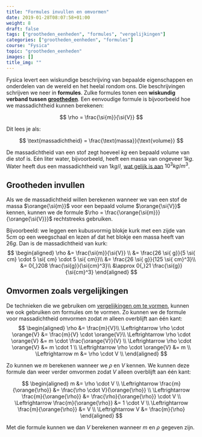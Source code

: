 ```yaml
---
title: "Formules invullen en omvormen"
date: 2019-01-28T08:07:58+01:00
weight: 8
draft: false
tags: ["grootheden_eenheden", "formules", "vergelijkingen"]
categories: ["grootheden_eenheden", "formules"]
course: "Fysica"
topic: "grootheden_eenheden"
images: []
title_img: ""
---
```


Fysica levert een wiskundige beschrijving van bepaalde eigenschappen en onderdelen van de wereld en het heelal rondom ons. Die beschrijvingen schrijven we neer in **formules**. Zulke formules tonen een **wiskundig verband tussen [grootheden](../intro)**. Een eenvoudige formule is bijvoorbeeld hoe we massadichtheid kunnen berekenen:

$$
\rho = \frac{\si{m}}{\si{V}}
$$


Dit lees je als:

$$
\text{massadichtheid} = \frac{\text{massa}}{\text{volume}}
$$


De massadichtheid van een stof zegt hoeveel $\si{kg}$ een bepaald volume van die stof is. Eén liter water, bijvoorbeeld, heeft een massa van ongeveer $1 \si{ kg}$. Water heeft dus een massadichtheid van $1 \si{ kg/l}$, [wat gelijk is aan](../eenheden_omzetten#volumes-omzetten) $10^3 \si{ kg/m}^3$.

## Grootheden invullen

Als we de massadichtheid willen berekenen wanneer we van een stof de massa $\orange{\si{m}}$ voor een bepaald volume $\orange{\si{V}}$ kennen, kunnen we de formule $\rho = \frac{\orange{\si{m}}}{\orange{\si{V}}}$ rechtstreeks gebruiken.

Bijvoorbeeld: we leggen een kubusvormig blokje kurk met een zijde van $5 \si{ cm}$ op een weegschaal en lezen af dat het blokje een massa heeft van $26 \si{ g}$. Dan is de massadichtheid van kurk:
$$
\begin{aligned}
\rho &= \frac{\si{m}}{\si{V}} \\
&= \frac{26 \si{ g}}{5 \si{ cm} \cdot 5 \si{ cm} \cdot 5 \si{ cm}}\\
&= \frac{26 \si{ g}}{125 \si{ cm}^3}\\
&= 0{,}208 \frac{\si{g}}{\si{cm}^3}\\
&\approx 0{,}21 \frac{\si{g}}{\si{cm}^3}
\end{aligned}
$$

## Omvormen zoals vergelijkingen

De technieken die we gebruiken om [vergelijkingen om te vormen](../../../wiskunde/1g_vgl/omvormen), kunnen we ook gebruiken om formules om te vormen. Zo kunnen we de formule voor massadichtheid omvormen zodat $m$ alleen overblijft aan één kant:
$$
\begin{aligned}
\rho &= \frac{m}{V}\\
\Leftrightarrow \rho \cdot \orange{V} &= \frac{m}{V} \cdot \orange{V}\\
\Leftrightarrow \rho \cdot \orange{V} &= m \cdot \frac{\orange{V}}{V} \\
\Leftrightarrow \rho \cdot \orange{V} &= m \cdot 1 \\
\Leftrightarrow \rho \cdot \orange{V} &= m \\
\Leftrightarrow m &= \rho \cdot V \\
\end{aligned}
$$

Zo kunnen we $m$ berekenen wanneer we $\rho$ en $V$ kennen. We kunnen deze formule dan weer verder omvormen zodat $V$ alleen overblijft aan één kant:

$$
\begin{aligned}
m &= \rho \cdot V \\
\Leftrightarrow \frac{m}{\orange{\rho}} &= \frac{\rho \cdot V}{\orange{\rho}} \\
\Leftrightarrow \frac{m}{\orange{\rho}} &= \frac{\rho}{\orange{\rho}} \cdot V \\
\Leftrightarrow \frac{m}{\orange{\rho}} &= 1 \cdot V \\
\Leftrightarrow \frac{m}{\orange{\rho}} &= V \\
\Leftrightarrow V &= \frac{m}{\rho}
\end{aligned}
$$

Met die formule kunnen we dan $V$ berekenen wanneer $m$ en $\rho$ gegeven zijn.
